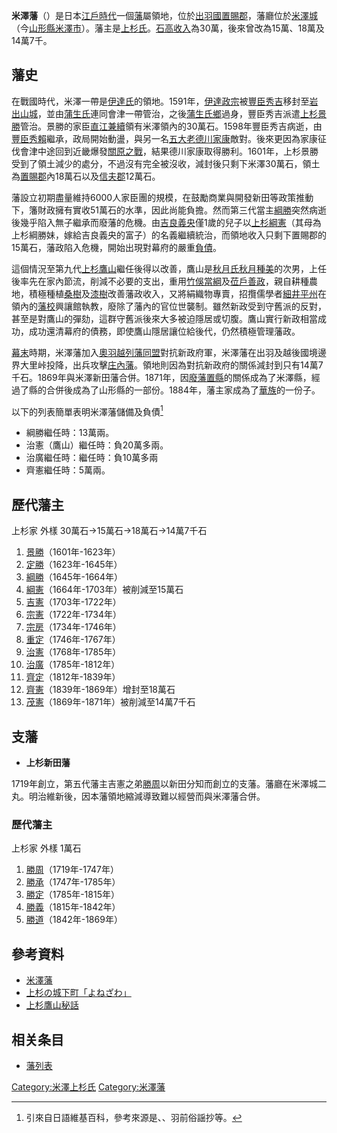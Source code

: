 {{Location map |Japan
|label=米澤藩<br>外様<br>15萬石
|lat_deg=37|lat_min=54|lat_sec=34.62
|lon_deg=140|lon_min=6|lon_sec=18.52
|position=right
|width=250
|caption=米澤藩的位置
|mark=Japanese Crest Uesugi Sasa.svg
|marksize=10
}}
'''米澤藩'''（{{jpn|j=米沢藩|hg=よねざわはん|rm=Yonezawa han|f=y}}）是日本[[江戶時代|江戶時代]]一個[[藩_(日本)|藩]]屬領地，位於[[出羽國|出羽國]][[置賜郡|置賜郡]]，藩廳位於[[米澤城|米澤城]]（今[[山形縣|山形縣]][[米澤市|米澤市]]）。藩主是[[上杉氏|上杉氏]]。[[石高|石高收入]]為30萬，後來曾改為15萬、18萬及14萬7千。

==藩史==
在戰國時代，米澤一帶是[[伊達氏|伊達氏]]的領地。1591年，[[伊達政宗|伊達政宗]]被[[豐臣秀吉|豐臣秀吉]]移封至[[岩出山城|岩出山城]]，並由[[蒲生氏|蒲生氏]]連同會津一帶管治，之後[[蒲生氏鄉|蒲生氏鄉]]過身，豐臣秀吉派遣[[上杉景勝|上杉景勝]]管治。景勝的家臣[[直江兼續|直江兼續]]領有米澤領內的30萬石。1598年豐臣秀吉病逝，由[[豐臣秀賴|豐臣秀賴]]繼承，政局開始動盪，與另一名[[五大老|五大老]][[德川家康|德川家康]]敵對。後來更因為家康征伐會津中途回到近畿爆發[[關原之戰|關原之戰]]，結果德川家康取得勝利。1601年，上杉景勝受到了領土減少的處分，不過沒有完全被沒收，減封後只剩下米澤30萬石，領土為[[置賜郡|置賜郡]]內18萬石以及[[信夫郡|信夫郡]]12萬石。

藩設立初期盡量維持6000人家臣團的規模，在鼓勵商業與開發新田等政策推動下，籓財政擁有實收51萬石的水準，因此尚能負擔。然而第三代當主[[上杉綱勝|綱勝]]突然病逝後幾乎陷入無子繼承而廢藩的危機。由[[吉良義央|吉良義央]]僅1歲的兒子以[[上杉綱憲|上杉綱憲]]（其母為上杉綱勝妹，嫁給吉良義央的富子）的名義繼續統治，而領地收入只剩下置賜郡的15萬石，藩政陷入危機，開始出現對幕府的嚴重[[負債|負債]]。

這個情況至第九代[[上杉鷹山|上杉鷹山]]繼任後得以改善，鷹山是[[秋月氏|秋月氏]][[秋月種美|秋月種美]]的次男，上任後率先在家內節流，削減不必要的支出，重用[[竹俁當綱|竹俁當綱]]及[[莅戶善政|莅戶善政]]，親自耕種農地，積極種植[[桑樹|桑樹]]及[[漆樹|漆樹]]改善藩政收入，又將絹織物專賣，招攬儒學者[[細井平州|細井平州]]在領內的[[藩校|藩校]]興讓館執教，廢除了藩內的官位世襲制。雖然新政受到守舊派的反對，甚至是對鷹山的彈劾，這群守舊派後來大多被迫隱居或切腹。鷹山實行新政相當成功，成功還清幕府的債務，即使鷹山隱居讓位給後代，仍然積極管理藩政。

[[幕末|幕末]]時期，米澤藩加入[[奧羽越列藩同盟|奧羽越列藩同盟]]對抗新政府軍，米澤藩在出羽及越後國境邊界大里峠投降，出兵攻擊[[庄內藩|庄內藩]]。領地則因為對抗新政府的關係減封到只有14萬7千石。1869年與米澤新田藩合併。1871年，因[[廢藩置縣|廢藩置縣]]的關係成為了米澤縣，經過了縣的合併後成為了山形縣的一部份。1884年，藩主家成為了[[華族_(日本)|華族]]的一份子。

以下的列表簡單表明米澤藩儲備及負債<ref>引來自日語維基百科，參考來源是{{lang|ja|上杉鷹山の失敗に学ぶ}}、{{lang|ja|米沢藩―伊達から上杉。大削封の中で艱難辛苦。矜持を保ち、鷹山の改革思想は脈々と続く}}、羽前俗謡抄等。</ref>

*綱勝繼任時：13萬兩。
*治憲（鷹山）繼任時：負20萬多兩。
*治廣繼任時：繼任時：負10萬多兩
*齊憲繼任時：5萬兩。

==歷代藩主==
上杉家 外樣 30萬石→15萬石→18萬石→14萬7千石

# [[上杉景勝|景勝]]（1601年-1623年）
# [[上杉定勝|定勝]]（1623年-1645年）
# [[上杉綱勝|綱勝]]（1645年-1664年）
# [[上杉綱憲|綱憲]]（1664年-1703年）被削減至15萬石
# [[上杉吉憲|吉憲]]（1703年-1722年）
# [[上杉宗憲|宗憲]]（1722年-1734年）
# [[上杉宗房|宗房]]（1734年-1746年）
# [[上杉重定|重定]]（1746年-1767年）
# [[上杉鷹山|治憲]]（1768年-1785年）
# [[上杉治廣|治廣]]（1785年-1812年）
# [[上杉齊定|齊定]]（1812年-1839年）
# [[上杉齊憲|齊憲]]（1839年-1869年）增封至18萬石
# [[上杉茂憲|茂憲]]（1869年-1871年）被削減至14萬7千石

==支藩==
*'''上杉新田藩'''

1719年創立，第五代藩主吉憲之弟[[上杉勝周|勝周]]以新田分知而創立的支藩。藩廳在米澤城二丸。明治維新後，因本藩領地縮減導致難以經營而與米澤藩合併。
===歷代藩主===
上杉家 外樣 1萬石

#[[上杉勝周|勝周]]（1719年-1747年）
#[[上杉勝承|勝承]]（1747年-1785年）
#[[上杉勝定|勝定]]（1785年-1815年）
#[[上杉勝義|勝義]]（1815年-1842年）
#[[上杉勝道|勝道]]（1842年-1869年）

==參考資料==
<div class="references-small">
<references />
</div>

*[https://web.archive.org/web/20051004131308/http://www.asahi-net.or.jp/~me4k-skri/han/mutudewa/yonezawa.html 米澤藩]
*[https://web.archive.org/web/20071222191306/http://www.city.yonezawa.yamagata.jp/kanko/01.html 上杉の城下町「よねざわ」]
*[https://web.archive.org/web/20041211131404/http://e-yone.jp/backnumber/yozan/index.htm 上杉鷹山秘話]

==相关条目==
* [[藩列表|藩列表]]

{{奧羽越列藩同盟}}
{{江戶時代的藩}}
{{DEFAULTSORT:Yonezawa-han}}

[[Category:米澤上杉氏|Category:米澤上杉氏]]
[[Category:米澤藩|Category:米澤藩]]
